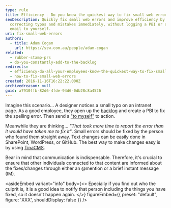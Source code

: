 ```yaml
---
type: rule
title: Efficiency - Do you know the quickest way to fix small web errors?
seoDescription: Quickly fix small web errors and improve efficiency by
  correcting typos and mistakes immediately, without logging a PBI or sending an
  email to yourself.
uri: fix-small-web-errors
authors:
  - title: Adam Cogan
    url: https://ssw.com.au/people/adam-cogan
related:
  - rubber-stamp-prs
  - do-you-constantly-add-to-the-backlog
redirects:
  - efficiency-do-all-your-employees-know-the-quickest-way-to-fix-small-web-errors
  - how-to-fix-small-web-errors
created: 2016-11-16T16:22:22.000Z
archivedreason: null
guid: a7910ffb-82d6-4fde-94d6-0db28c8a4526
---
```


Imagine this scenario... A designer notices a small typo on an intranet page. As a good employee, they open up the [backlog](/do-you-constantly-add-to-the-backlog) and create a PBI to fix the spelling error. Then send a ["to myself"](/send-to-myself-emails/) to action.

Meanwhile they are thinking... _"That took more time to report the error than it would have taken me to fix it"_.
Small errors should be fixed by the person who found them straight away. Text changes can be easily done in SharePoint, WordPress, or GitHub. The best way to make changes easy is by using [TinaCMS](https://tina.io/).

Bear in mind that communication is indispensable. Therefore, it's crucial to ensure that other individuals connected to that content are informed about the fixes/changes through either an @mention or a brief instant message (IM).

<asideEmbed
  variant="info"
  body={<>
    Epecially if you find out who the culprit is, it is a good idea to notify that person including the things you have fixed, so it doesn't happen again.
  </>}
  figureEmbed={{
    preset: "default",
    figure: 'XXX',
    shouldDisplay: false
  }}
/>